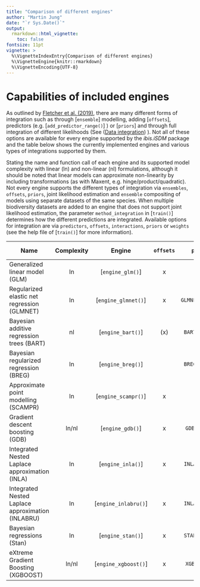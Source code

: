 ```yaml
---
title: "Comparison of different engines"
author: "Martin Jung"
date: "`r Sys.Date()`"
output: 
  rmarkdown::html_vignette:
    toc: false
fontsize: 11pt
vignette: >
  %\VignetteIndexEntry{Comparison of different engines}
  %\VignetteEngine{knitr::rmarkdown}
  %\VignetteEncoding{UTF-8}
---
```


# Capabilities of included engines

As outlined by [Fletcher et al. (2019)](https://onlinelibrary.wiley.com/doi/abs/10.1002/ecy.2710), there are many different forms of integration such as through [`ensemble`] modelling, adding [`offsets`], predictors (e.g. [`add_predictor_range()`] ) or [`priors`] and through full integration of different likelihoods (See ([Data integration](02_integrate_data.html)) ). Not all of these options are available for every engine supported by the *ibis.iSDM* package and the table below shows the currently implemented engines and various types of integrations supported by them.

Stating the name and function call of each engine and its supported model complexity with linear (ln) and non-linear (nl) formulations, although it should be noted that linear models can approximate non-linearity by including transformations (as with Maxent, e.g. hinge/product/quadratic). Not every engine supports the different types of integration via `ensembles`, `offsets`, `priors`, joint likelihood estimation and `ensemble` compositing of models using separate datasets of the same species. When multiple biodiversity datasets are added to an engine that does not support joint likelihood estimation, the parameter `method_integration` in [`train()`] determines how the different predictions are integrated. Available options for integration are via `predictors`, `offsets`, `interactions`, `priors` or `weights` (see the help file of [`train()`] for more information).

| Name                                              |     Complexity      |  Engine  | `offsets` | `priors` | Joint likel. | `ensemble` | 
|---------------------------------------------------|:----------:|:------------:|:------------:|:------------:|:------------:|-------------:|
| Generalized linear model (GLM)       |  ln        |  [`engine_glm()`]   |  x |   |  | x |
| Regularized elastic net regression (GLMNET)       |  ln        |  [`engine_glmnet()`]   |  x |  `GLMNETPrior()` |  | x |
| Bayesian additive regression trees (BART)         |  nl        |  [`engine_bart()`]   | (x)|  `BARTPrior()` |   | x |
| Bayesian regularized regression (BREG)            |  ln        |  [`engine_breg()`]   |    |  `BREGPrior()` |  | x |
| Approximate point modelling (SCAMPR)              |  ln        |  [`engine_scampr()`]   | x |   | x  | x |
| Gradient descent boosting (GDB)                   |  ln/nl     |   [`engine_gdb()`]   |  x |  `GDBPrior()` |  | x |
| Integrated Nested Laplace approximation (INLA)    |  ln        |  [`engine_inla()`]   |  x |  `INLAPrior()` | x | x |
| Integrated Nested Laplace approximation (INLABRU) |  ln        | [`engine_inlabru()`] |  x |  `INLAPrior()` | x | x |
| Bayesian regressions (Stan)                       |  ln        |  [`engine_stan()`]   |  x |  `STANPrior()` | x | x |
| eXtreme Gradient Boosting (XGBOOST)               |  ln/nl     | [`engine_xgboost()`] |  x |  `XGBPrior()` |  | x |

